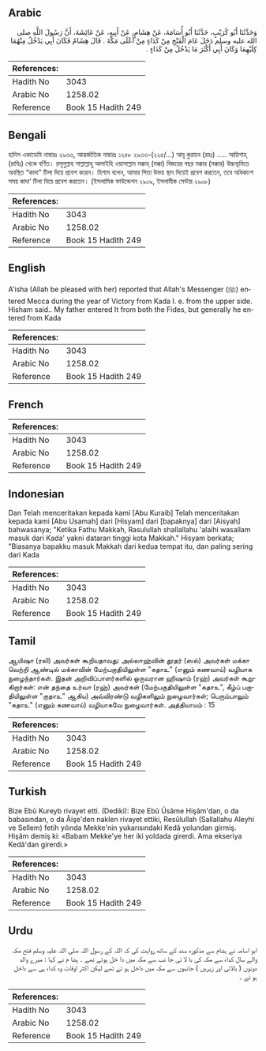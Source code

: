 ## Arabic


<div dir="rtl" lang="ar" style={{fontSize:'larger',backgroundColor:'#f8f9fa',padding:20}}>
وَحَدَّثَنَا أَبُو كُرَيْبٍ، حَدَّثَنَا أَبُو أُسَامَةَ، عَنْ هِشَامٍ، عَنْ أَبِيهِ، عَنْ عَائِشَةَ، أَنَّ رَسُولَ اللَّهِ صلى الله عليه وسلم دَخَلَ عَامَ الْفَتْحِ مِنْ كَدَاءٍ مِنْ أَعْلَى مَكَّةَ ‏.‏ قَالَ هِشَامٌ فَكَانَ أَبِي يَدْخُلُ مِنْهُمَا كِلَيْهِمَا وَكَانَ أَبِي أَكْثَرَ مَا يَدْخُلُ مِنْ كَدَاءٍ ‏.‏
</div>
<div style={{backgroundColor:'#f8f9fa',padding:20, marginBottom: 10}}><table> <thead> <tr> <th>References:</th> <th></th> </tr> </thead> <tbody><tr><td>Hadith No</td><td>3043</td></tr><tr><td>Arabic No</td><td>1258.02</td></tr><tr><td>Reference</td><td>Book 15 Hadith 249</td></tr></tbody></table></div>

## Bengali


<div dir="ltr" lang="bn" style={{fontSize:'larger',backgroundColor:'#f8f9fa',padding:20}}>
হাদিস একাডেমি নাম্বারঃ ২৯৩৩, আন্তর্জাতিক নাম্বারঃ ১২৫৮ ২৯৩৩-(২২৫/...) আবূ কুরায়ব (রহঃ) ..... আয়িশাহ্ (রাযিঃ) থেকে বর্ণিত। রসূলুল্লাহ সাল্লাল্লাহু আলাইহি ওয়াসাল্লাম মক্কাহ্ (মক্কা) বিজয়ের বছর মক্কার (মক্কার) উচ্চভূমিতে অবস্থিত “কাদা” টিলা দিয়ে প্রবেশ করেন। হিশাম বলেন, আমার পিতা উভয় স্থান দিয়েই প্রবেশ করতেন, তবে অধিকাংশ সময় কাদা’ টিলা দিয়ে প্রবেশ করতেন। (ইসলামিক ফাউন্ডেশন ২৯০৯, ইসলামীক সেন্টার ২৯০৮)
</div>
<div style={{backgroundColor:'#f8f9fa',padding:20, marginBottom: 10}}><table> <thead> <tr> <th>References:</th> <th></th> </tr> </thead> <tbody><tr><td>Hadith No</td><td>3043</td></tr><tr><td>Arabic No</td><td>1258.02</td></tr><tr><td>Reference</td><td>Book 15 Hadith 249</td></tr></tbody></table></div>

## English


<div dir="ltr" lang="en" style={{fontSize:'larger',backgroundColor:'#f8f9fa',padding:20}}>
A'isha (Allah be pleased with her) reported that Allah's Messenger (ﷺ) entered Mecca during the year of Victory from Kada I. e. from the upper side. Hisham said.. My father entered It from both the Fides, but generally he entered from Kada
</div>
<div style={{backgroundColor:'#f8f9fa',padding:20, marginBottom: 10}}><table> <thead> <tr> <th>References:</th> <th></th> </tr> </thead> <tbody><tr><td>Hadith No</td><td>3043</td></tr><tr><td>Arabic No</td><td>1258.02</td></tr><tr><td>Reference</td><td>Book 15 Hadith 249</td></tr></tbody></table></div>

## French


<div dir="ltr" lang="fr" style={{fontSize:'larger',backgroundColor:'#f8f9fa',padding:20}}>

</div>
<div style={{backgroundColor:'#f8f9fa',padding:20, marginBottom: 10}}><table> <thead> <tr> <th>References:</th> <th></th> </tr> </thead> <tbody><tr><td>Hadith No</td><td>3043</td></tr><tr><td>Arabic No</td><td>1258.02</td></tr><tr><td>Reference</td><td>Book 15 Hadith 249</td></tr></tbody></table></div>

## Indonesian


<div dir="ltr" lang="id" style={{fontSize:'larger',backgroundColor:'#f8f9fa',padding:20}}>
Dan Telah menceritakan kepada kami [Abu Kuraib] Telah menceritakan kepada kami [Abu Usamah] dari [Hisyam] dari [bapaknya] dari [Aisyah] bahwasanya; "Ketika Fathu Makkah, Rasulullah shallallahu 'alaihi wasallam masuk dari Kada' yakni dataran tinggi kota Makkah." Hisyam berkata; "Biasanya bapakku masuk Makkah dari kedua tempat itu, dan paling sering dari Kada
</div>
<div style={{backgroundColor:'#f8f9fa',padding:20, marginBottom: 10}}><table> <thead> <tr> <th>References:</th> <th></th> </tr> </thead> <tbody><tr><td>Hadith No</td><td>3043</td></tr><tr><td>Arabic No</td><td>1258.02</td></tr><tr><td>Reference</td><td>Book 15 Hadith 249</td></tr></tbody></table></div>

## Tamil


<div dir="ltr" lang="ta" style={{fontSize:'larger',backgroundColor:'#f8f9fa',padding:20}}>
ஆயிஷா (ரலி) அவர்கள் கூறியதாவது: அல்லாஹ்வின் தூதர் (ஸல்) அவர்கள் மக்கா வெற்றி ஆண்டில் மக்காவின் மேற்பகுதியிலுள்ள "கதாஉ" (எனும் கணவாய்) வழியாக நுழைந்தார்கள். இதன் அறிவிப்பாளர்களில் ஒருவரான ஹிஷாம் (ரஹ்) அவர்கள் கூறுகிறார்கள்: என் தந்தை உர்வா (ரஹ்) அவர்கள் (மேற்பகுதியிலுள்ள "கதாஉ", கீழ்ப் பகுதியிலுள்ள "குதாஉ" ஆகிய) அவ்விரண்டு வழிகளிலும் நுழைவார்கள்; பெரும்பாலும் "கதாஉ" (எனும் கணவாய்) வழியாகவே நுழைவார்கள். அத்தியாயம் : 15
</div>
<div style={{backgroundColor:'#f8f9fa',padding:20, marginBottom: 10}}><table> <thead> <tr> <th>References:</th> <th></th> </tr> </thead> <tbody><tr><td>Hadith No</td><td>3043</td></tr><tr><td>Arabic No</td><td>1258.02</td></tr><tr><td>Reference</td><td>Book 15 Hadith 249</td></tr></tbody></table></div>

## Turkish


<div dir="ltr" lang="tr" style={{fontSize:'larger',backgroundColor:'#f8f9fa',padding:20}}>
Bize Ebû Kureyb rivayet etti. (Dediki): Bize Ebû Üsâme Hişâm'dan, o da babasından, o da Âişe'den naklen rivayet ettiki, Resûlullah (Sallallahu Aleyhi ve Sellem) fetih yılında Mekke'nin yukarısındaki Kedâ yolundan girmiş. Hişâm demiş ki: «Babam Mekke'ye her iki yoldada girerdi. Ama ekseriya Kedâ'dan girerdi.»
</div>
<div style={{backgroundColor:'#f8f9fa',padding:20, marginBottom: 10}}><table> <thead> <tr> <th>References:</th> <th></th> </tr> </thead> <tbody><tr><td>Hadith No</td><td>3043</td></tr><tr><td>Arabic No</td><td>1258.02</td></tr><tr><td>Reference</td><td>Book 15 Hadith 249</td></tr></tbody></table></div>

## Urdu


<div dir="rtl" lang="ur" style={{fontSize:'larger',backgroundColor:'#f8f9fa',padding:20}}>
ابو اسامہ نے ہشام سے مذکورہ سند کے ساتھ روایت کی کہ اللہ کے رسول اللہ صلی اللہ علیہ وسلم فتح مکہ والے سال کداء سے مکہ کی با لا ئی جا نب سے مکہ میں دا خل ہوئے تھے ۔ ہشا م نے کہا : میرے والد دونوں ( بالائی اور زیریں ) جانبوں سے مکہ میں داخل ہو تے تھے لیکن اکثر اوقات وہ کداء ہی سے داخل ہو تے ۔
</div>
<div style={{backgroundColor:'#f8f9fa',padding:20, marginBottom: 10}}><table> <thead> <tr> <th>References:</th> <th></th> </tr> </thead> <tbody><tr><td>Hadith No</td><td>3043</td></tr><tr><td>Arabic No</td><td>1258.02</td></tr><tr><td>Reference</td><td>Book 15 Hadith 249</td></tr></tbody></table></div>
